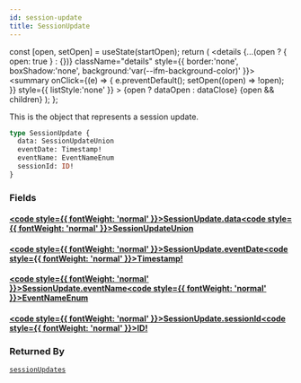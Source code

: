 ```yaml
---
id: session-update
title: SessionUpdate
---
```









  const [open, setOpen] = useState(startOpen);
  return (
    <details {...(open ? { open: true } : {})} className="details" style={{ border:'none', boxShadow:'none', background:'var(--ifm-background-color)' }}>
      <summary
        onClick={(e) => {
          e.preventDefault();
          setOpen((open) => !open);
        }}
        style={{ listStyle:'none' }}
      >
      {open ? dataOpen : dataClose}
      </summary>
      {open && children}
    </details>
  );
};








This is the object that represents a session update.


```graphql
type SessionUpdate {
  data: SessionUpdateUnion
  eventDate: Timestamp!
  eventName: EventNameEnum
  sessionId: ID!
}
```




### Fields

#### [<code style={{ fontWeight: 'normal' }}>SessionUpdate.<b>data</b></code>](#)<Bullet />[<code style={{ fontWeight: 'normal' }}><b>SessionUpdateUnion</b></code>](/api/types/unions/session-update-union.mdx) <Badge class="badge badge--secondary " text="union"/> 



#### [<code style={{ fontWeight: 'normal' }}>SessionUpdate.<b>eventDate</b></code>](#)<Bullet />[<code style={{ fontWeight: 'normal' }}><b>Timestamp!</b></code>](/api/types/scalars/timestamp.mdx) <Badge class="badge badge--secondary badge--non_null" text="non-null"/> <Badge class="badge badge--secondary " text="scalar"/> 



#### [<code style={{ fontWeight: 'normal' }}>SessionUpdate.<b>eventName</b></code>](#)<Bullet />[<code style={{ fontWeight: 'normal' }}><b>EventNameEnum</b></code>](/api/types/enums/event-name-enum.mdx) <Badge class="badge badge--secondary " text="enum"/> 



#### [<code style={{ fontWeight: 'normal' }}>SessionUpdate.<b>sessionId</b></code>](#)<Bullet />[<code style={{ fontWeight: 'normal' }}><b>ID!</b></code>](/api/types/scalars/id.mdx) <Badge class="badge badge--secondary badge--non_null" text="non-null"/> <Badge class="badge badge--secondary " text="scalar"/> 







### Returned By

[`sessionUpdates`](/api/operations/queries/session-updates.mdx)  <Badge class="badge badge--secondary badge--relation" text="query"/>